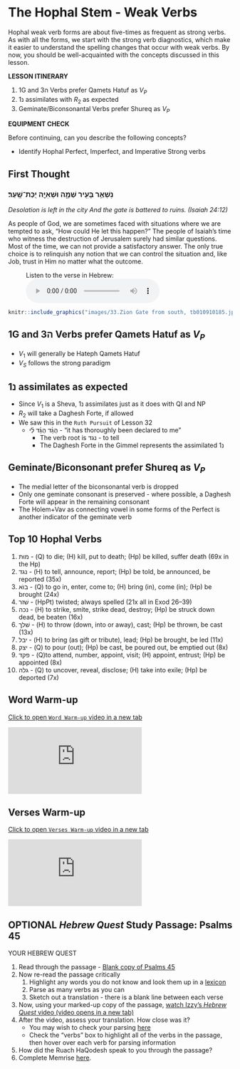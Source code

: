 # The Hophal Stem - Weak Verbs {.Hp-w}

Hophal weak verb forms are about five-times as frequent as strong verbs.  As with all the forms, we start with the strong verb diagnostics, which make it easier to understand the spelling changes that occur with weak verbs.  By now, you should be well-acquainted with the concepts discussed in this lesson.

::: {.box .map}
**LESSON ITINERARY**

1. 1G and 3ה Verbs prefer Qamets Hatuf as $V_P$
1. 1נ assimilates with $R_2$ as expected
1. Geminate/Biconsonantal Verbs prefer Shureq as $V_P$
:::

::: {.box .stop}
**EQUIPMENT CHECK**

Before continuing, can you describe the following concepts?

* Identify Hophal Perfect, Imperfect, and Imperative Strong verbs

:::

## First Thought {-}

### <span class="he">נִשְׁאַ֥ר בָּעִ֖יר שַׁמָּ֑ה וּשְׁאִיָּ֖ה יֻכַּת־שָֽׁעַר׃ </span> {-}

*Desolation is left in the city And the gate is battered to ruins. (Isaiah 24:12)*

As people of God, we are sometimes faced with situations where we are tempted to ask, "How could He let this happen?" The people of Isaiah's time who witness the destruction of Jerusalem surely had similar questions. Most of the time, we can not provide a satisfactory answer. The only true choice is to relinquish any notion that we can control the situation and, like Job, trust in Him no matter what the outcome.

<figure>
    <figcaption>Listen to the verse in Hebrew:</figcaption>
    <audio
        controls controlsList="nodownload"
        src="./images/33-7.Isaiah24.12.mp3">
            Your browser does not support the
            <code>audio</code> element.
    </audio>
</figure>




```r

knitr::include_graphics("images/33.Zion Gate from south, tb010910185.jpg")
``` 






## 1G and 3ה Verbs prefer Qamets Hatuf as $V_P$

* $V_1$ will generally be Hateph Qamets Hatuf
* $V_S$ follows the strong paradigm





## 1נ assimilates as expected

* Since $V_1$ is a Sheva, 1נ assimilates just as it does with QI and NP
* $R_2$ will take a Daghesh Forte, if allowed
* We saw this in the `Ruth Pursuit` of Lesson 32
    * <span class="he">הֻגֵּ֨ד הֻגַּ֜ד לִ֗י</span> - "it has thoroughly been declared to me"
        * The verb root is נגד - to tell
        * The Daghesh Forte in the Gimmel represents the assimilated 1נ



## Geminate/Biconsonant prefer Shureq as $V_P$

* The medial letter of the biconsonantal verb is dropped
* Only one geminate consonant is preserved - where possible, a Daghesh Forte will appear in the remaining consonant
* The Holem+Vav as connecting vowel in some forms of the Perfect is another indicator of the geminate verb

## Top 10 Hophal Verbs

1. <span class="he">מוּת</span> - (Q) to die; (H) kill, put to death; (Hp) be killed, suffer death (69x in the Hp)
1. <span class="he">נגד</span> - (H) to tell, announce, report; (Hp) be told, be announced, be reported (35x)
1. <span class="he">בוֺא</span> - (Q) to go in, enter, come to; (H) bring (in), come (in); (Hp) be brought (24x)
1. <span class="he">שׁזר</span> - (HpPt) twisted; always spelled <span class="he"></span> (21x all in Exod 26–39)
1. <span class="he">נכה</span> - (H) to strike, smite, strike dead, destroy; (Hp) be struck down dead, be beaten (16x)
1. <span class="he">שׁלך</span> - (H) to throw (down, into or away), cast; (Hp) be thrown, be cast (13x)
1. <span class="he">יבל</span> - (H) to bring (as gift or tribute), lead; (Hp) be brought, be led (11x)
1. <span class="he">יצק</span> - (Q) to pour (out); (Hp) be cast, be poured out, be emptied out (8x)
1. <span class="he">פקד</span> - (Q)to attend, number, appoint, visit; (H) appoint, entrust; (Hp) be appointed (8x)
1. <span class="he">גלה</span> - (Q) to uncover, reveal, disclose; (H) take into exile; (Hp) be deported (7x)

## Word Warm-up {-}

[Click to open `Word Warm-up` video in a new tab](https://youtu.be/DDh5Oy485WU){target="_blank"}


<div class="container">
<iframe class="responsive-iframe" src="https://youtube.com/embed/DDh5Oy485WU" frameborder="0"></iframe>
</div>


## Verses Warm-up {-}

[Click to open `Verses Warm-up` video in a new tab](https://youtu.be/sTvLGMtaSpw){target="_blank"}

<div class="container">
<iframe class="responsive-iframe" src="https://youtube.com/embed/sTvLGMtaSpw" frameborder="0"></iframe>
</div>



## OPTIONAL _Hebrew Quest_ Study Passage: Psalms 45 {-}


::: {.box .map}
YOUR HEBREW QUEST

1. Read through the passage - [Blank copy of Psalms 45](https://docs.google.com/document/d/1Wt1c4OYlK0y2EZnqczRG2U3BhTEzklbHIVg4eNyFhhs/copy){target="_blank"}
2. Now re-read the passage critically
    1. Highlight any words you do not know and look them up in a [lexicon](https://holylanguage.com/resources-dictionaries.php){target="_blank"}
    2. Parse as many verbs as you can
    3. Sketch out a translation - there is a blank line between each verse
3. Now, using your marked-up copy of the passage, [watch Izzy's _Hebrew Quest_ video (video opens in a new tab)](https://holylanguage.com/psalm-45.php){target="_blank"}
4. After the video, assess your translation.  How close was it?
    * You may wish to check your parsing [here](https://scholarsgateway.com/search/WLC-ESV/Psalms/45){target="_blank"}
    * Check the "verbs" box to highlight all of the verbs in the passage, then hover over each verb for parsing information
5. How did the Ruach HaQodesh speak to you through the passage?
6. Complete Memrise [here](https://app.memrise.com/course/5406435/hebrew-quest-lessons-1-to-40/37/garden/learn/?source_element=level_details_session&source_screen=level_details){target="_blank}.

:::
